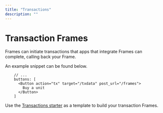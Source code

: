 ```yaml
---
title: "Transactions"
description: ""
---
```


# Transaction Frames

Frames can initiate transactions that apps that integrate Frames can complete, calling back your Frame.

An example snippet can be found below.

```tsx
    // ...
    buttons: [
      <Button action="tx" target="/txdata" post_url="/frames">
        Buy a unit
      </Button>
    ]
```

Use the [Transactions starter](https://github.com/framesjs/frames.js/tree/feat/new-framework-agnostic-api/examples/framesjs-starter/app/examples/new-api-transaction) as a template to build your transaction Frames.